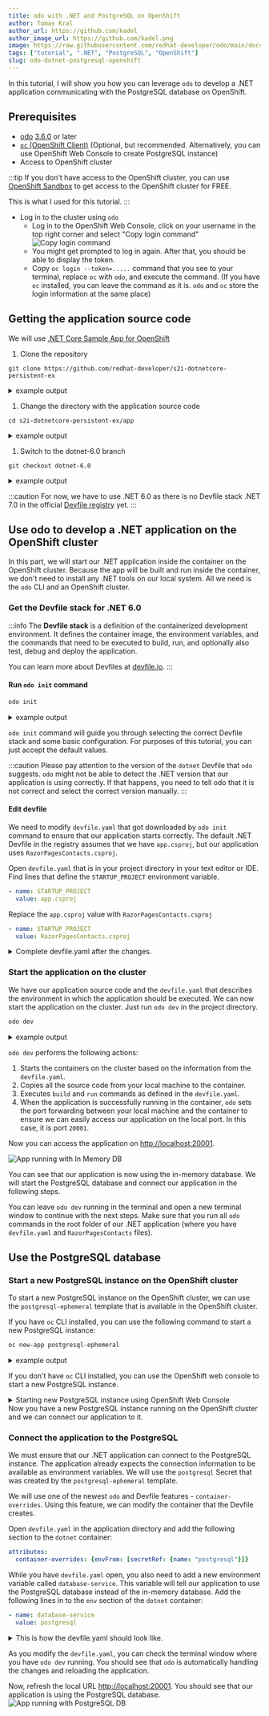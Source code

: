 ```yaml
---
title: odo with .NET and PostgreSQL on OpenShift
author: Tomas Kral
author_url: https://github.com/kadel
author_image_url: https://github.com/kadel.png
image: https://raw.githubusercontent.com/redhat-developer/odo/main/docs/website/static/img/logo.png
tags: ["tutorial", ".NET", "PostgreSQL", "OpenShift"]
slug: odo-dotnet-postgresql-openshift
---
```



In this tutorial, I will show you how you can leverage `odo` to develop a .NET application communicating with the PostgreSQL database on OpenShift.
<!--truncate-->


## Prerequisites

- [odo](https://odo.dev/docs/overview/installation) [3.6.0](https://github.com/redhat-developer/odo/releases/tag/v3.6.0) or later
- [`oc` (OpenShift Client)](https://docs.openshift.com/container-platform/4.11/cli_reference/openshift_cli/getting-started-cli.html) (Optional, but recommended. Alternatively, you can use OpenShift Web Console to create PostgreSQL instance)
- Access to OpenShift cluster

:::tip
If you don't have access to the OpenShift cluster, you can use [OpenShift Sandbox](https://developers.redhat.com/developer-sandbox) to get access to the OpenShift cluster for FREE.

This is what I used for this tutorial.
:::

- Log in to the cluster using `odo`
  - Log in to the OpenShift Web Console, click on your username in the top right corner and select "Copy login command" ![Copy login command](/img/blog/odo-dotnet-postgresql-openshift/odc_copy_login_command.png)
  - You might get prompted to log in again. After that, you should be able to display the token.
  - Copy `oc login --token=.....` command that you see to your terminal, replace `oc` with `odo`, and execute the command. (If you have `oc` installed, you can leave the command as it is. `odo` and `oc` store the login information at the same place)


## Getting the application source code

We will use [.NET Core Sample App for OpenShift](https://github.com/redhat-developer/s2i-dotnetcore-persistent-ex)

1. Clone the repository

  ```shell
  git clone https://github.com/redhat-developer/s2i-dotnetcore-persistent-ex
  ```

  <details>
    <summary>example output</summary>
    <div>

    ```
    ▶ git clone https://github.com/redhat-developer/s2i-dotnetcore-persistent-ex
    Cloning into 's2i-dotnetcore-persistent-ex'...
    remote: Enumerating objects: 87, done.
    remote: Counting objects: 100% (28/28), done.
    remote: Compressing objects: 100% (16/16), done.
    remote: Total 87 (delta 20), reused 12 (delta 12), pack-reused 59
    Receiving objects: 100% (87/87), 27.93 KiB | 6.98 MiB/s, done.
    Resolving deltas: 100% (44/44), done.
    ```
    </div>
  </details>

1. Change the directory with the application source code

  ```shell
  cd s2i-dotnetcore-persistent-ex/app
  ```

  <details>
    <summary>example output</summary>
    <div>

    ```
    ▶ cd s2i-dotnetcore-persistent-ex/app

    ▶ ls
    Data  Migrations  Pages  Program.cs  RazorPagesContacts.csproj  Startup.cs
    ```

    </div>
  </details>


1. Switch to the dotnet-6.0 branch

  ```shell
  git checkout dotnet-6.0
  ```

  <details>
    <summary>example output</summary>
    <div>

    ```
    ▶ git checkout dotnet-6.0
    branch 'dotnet-6.0' set up to track 'origin/dotnet-6.0'.
    Switched to a new branch 'dotnet-6.0'
    ```

    </div>
  </details>

  :::caution
  For now, we have to use .NET 6.0 as there is no Devfile stack .NET 7.0 in the official [Devfile registry](https://registry.devfile.io/viewer) yet.
  :::

## Use odo to develop a .NET application on the OpenShift cluster

In this part, we will start our .NET application inside the container on the OpenShift cluster.
Because the app will be built and run inside the container, we don't need to install any .NET tools on our local system. All we need is the `odo` CLI and an OpenShift cluster.

### Get the Devfile stack for .NET 6.0

:::info
The **Devfile stack** is a definition of the containerized development environment.
It defines the container image, the environment variables, and the commands that need to be executed to build, run, and optionally also test, debug and deploy the application.

You can learn more about Devfiles at [devfile.io](https://devfile.io/).
:::

#### Run `odo init` command
```sh
odo init
```

<details>
  <summary>example output</summary>
  <div>

  ```
    ▶ odo init
      __
    /  \__     Initializing a new component
    \__/  \    Files: Source code detected, a Devfile will be determined based upon source code autodetection
    /  \__/    odo version: v3.6.0
    \__/

    Interactive mode enabled, please answer the following questions:
    Based on the files in the current directory odo detected
    Language: .NET
    Project type: dotnet
    The devfile "dotnet50:1.0.3" from the registry "DefaultDevfileRegistry" will be downloaded.
    ? Is this correct? No
    ? Select language: .NET
    ? Select project type: .NET 6.0
    ✓  Downloading devfile "dotnet60" from registry "DefaultDevfileRegistry" [1s]

    ↪ Container Configuration "dotnet":
      OPEN PORTS:
        - 8080
      ENVIRONMENT VARIABLES:
        - CONFIGURATION = Debug
        - STARTUP_PROJECT = app.csproj
        - ASPNETCORE_ENVIRONMENT = Development
        - ASPNETCORE_URLS = http://*:8080

    ? Select container for which you want to change configuration? NONE - configuration is correct
    ? Enter component name: myapp

    You can automate this command by executing:
      odo init --name myapp --devfile dotnet60 --devfile-registry DefaultDevfileRegistry

    Your new component 'myapp' is ready in the current directory.
    To start editing your component, use 'odo dev' and open this folder in your favorite IDE.
    Changes will be directly reflected on the cluster.
  ```

  </div>
</details>



`odo init` command will guide you through selecting the correct Devfile stack and some basic configuration. For purposes of this tutorial, you can just accept the default values.


:::caution
Please pay attention to the version of the `dotnet` Devfile that `odo` suggests.
`odo` might not be able to detect the .NET version that our application is using correctly.
If that happens, you need to tell odo that it is not correct and select the correct version manually.
:::

#### Edit devfile

We need to modify `devfile.yaml` that got downloaded by `odo init` command to ensure that our application starts correctly.
The default .NET Devfile in the registry assumes that we have `app.csproj`, but our application uses `RazorPagesContacts.csproj`.

Open `devfile.yaml` that is in your project directory in your text editor or IDE.
Find lines that define the `STARTUP_PROJECT` environment variable.

  ```yaml
  - name: STARTUP_PROJECT
    value: app.csproj
  ```

Replace the `app.csproj` value with `RazorPagesContacts.csproj`

  ```yaml
  - name: STARTUP_PROJECT
    value: RazorPagesContacts.csproj
  ```

<details>
  <summary>Complete devfile.yaml after the changes.</summary>
  <div>

  ```yaml
  commands:
  - exec:
      commandLine: kill $(pidof dotnet); dotnet build -c $CONFIGURATION $STARTUP_PROJECT
        /p:UseSharedCompilation=false
      component: dotnet
      group:
        isDefault: true
        kind: build
      workingDir: ${PROJECT_SOURCE}
    id: build
  - exec:
      commandLine: dotnet run -c $CONFIGURATION --no-build --project $STARTUP_PROJECT
        --no-launch-profile
      component: dotnet
      group:
        isDefault: true
        kind: run
      workingDir: ${PROJECT_SOURCE}
    id: run
  components:
  - container:
      args:
      - tail
      - -f
      - /dev/null
      endpoints:
      - name: http-dotnet60
        targetPort: 8080
      env:
      - name: CONFIGURATION
        value: Debug
      # highlight-start
      - name: STARTUP_PROJECT
        value: RazorPagesContacts.csproj
      # highlight-end
      - name: ASPNETCORE_ENVIRONMENT
        value: Development
      - name: ASPNETCORE_URLS
        value: http://*:8080
      image: registry.access.redhat.com/ubi8/dotnet-60:6.0
      mountSources: true
    name: dotnet
  metadata:
    description: Stack with .NET 6.0
    displayName: .NET 6.0
    icon: https://github.com/dotnet/brand/raw/main/logo/dotnet-logo.png
    language: .NET
    name: myapp
    projectType: dotnet
    tags:
    - .NET
    version: 1.0.2
  schemaVersion: 2.1.0
  starterProjects:
  - git:
      checkoutFrom:
        remote: origin
        revision: dotnet-6.0
      remotes:
        origin: https://github.com/redhat-developer/s2i-dotnetcore-ex
    name: dotnet60-example
    subDir: app
  ```

  </div>
</details>

### Start the application on the cluster

We have our application source code and the `devfile.yaml` that describes the environment in which the application should be executed. We can now start the application on the cluster. Just run `odo dev` in the project directory.


```sh
odo dev
```

<details>
  <summary>example output</summary>
  <div>

  ```
  ▶ odo dev
    __
  /  \__     Developing using the "myapp" Devfile
  \__/  \    Namespace: tkral-dev
  /  \__/    odo version: v3.6.0
  \__/

  ↪ Deploying to the cluster in developer mode
  •  Waiting for Kubernetes resources  ...
  ✓  Pod is Running
  ✓  Syncing files into the container [2s]
  ✓  Building your application in container on cluster (command: build) [11s]
  •  Executing the application (command: run)  ...
  -  Forwarding from 127.0.0.1:20001 -> 8080
  
  
  ↪ Dev mode
  Status:
  Watching for changes in the current directory /Users/tkral/Code/s2i-dotnetcore-persistent-ex/app

  Keyboard Commands:
  [Ctrl+c] - Exit and delete resources from the cluster
      [p] - Manually apply local changes to the application on the cluster
  ```

  </div>
</details>

`odo dev` performs the following actions:
1. Starts the containers on the cluster based on the information from the `devfile.yaml`.
1. Copies all the source code from your local machine to the container.
1. Executes `build` and `run` commands as defined in the `devfile.yaml`.
1. When the application is successfully running in the container, `odo` sets the port forwarding between your local machine and the container to ensure we can easily access our application on the local port. In this case, it is port `20001`.

Now you can access the application on [http://localhost:20001](http://localhost:20001).

![App running with In Memory DB](/img/blog/odo-dotnet-postgresql-openshift/app_running_inmemory_db.png)

You can see that our application is now using the in-memory database. We will start the PostgreSQL database and connect our application in the following steps.

You can leave `odo dev` running in the terminal and open a new terminal window to continue with the next steps. Make sure that you run all `odo` commands in the root folder of our .NET application (where you have `devfile.yaml` and `RazorPagesContacts` files).

## Use the PostgreSQL database

### Start a new PostgreSQL instance on the OpenShift cluster

To start a new PostgreSQL instance on the OpenShift cluster, we can use the `postgresql-ephemeral` template that is available in the OpenShift cluster.

If you have `oc` CLI installed, you can use the following command to start a new PostgreSQL instance:

```sh
oc new-app postgresql-ephemeral
````
<details>
  <summary>example output</summary>
  <div>

  ```
  ▶ oc new-app postgresql-ephemeral
  --> Deploying template "openshift/postgresql-ephemeral" to project tkral-dev

      PostgreSQL (Ephemeral)
      ---------
      PostgreSQL database service, without persistent storage. For more information about using this template, including OpenShift considerations, see https://github.com/sclorg/postgresql-container/.

      WARNING: Any data stored will be lost upon pod destruction. Only use this template for testing

      The following service(s) have been created in your project: postgresql.

              Username: user2GR
              Password: 6UrRpvC8ups70ffr
        Database Name: sampledb
        Connection URL: postgresql://postgresql:5432/

      For more information about using this template, including OpenShift considerations, see https://github.com/sclorg/postgresql-container/.

      * With parameters:
          * Memory Limit=512Mi
          * Namespace=openshift
          * Database Service Name=postgresql
          * PostgreSQL Connection Username=user2GR # generated
          * PostgreSQL Connection Password=6UrRpvC8ups70ffr # generated
          * PostgreSQL Database Name=sampledb
          * Version of PostgreSQL Image=10-el8

  --> Creating resources ...
      secret "postgresql" created
      service "postgresql" created
      deploymentconfig.apps.openshift.io "postgresql" created
  --> Success
      Application is not exposed. You can expose services to the outside world by executing one or more of the commands below:
      'oc expose service/postgresql'
      Run 'oc status' to view your app.
  ```

  </div>
</details>

If you don't have `oc` CLI installed, you can use the OpenShift web console to start a new PostgreSQL instance.

<details>
  <summary>Starting new PostgreSQL instance using OpenShift Web Console</summary>
  <div>
  <ol>
    <li>
      Log in to  OpenShift Web Console.
    </li>
    <li>
      Switch to the <b>Developer</b> view and make sure that you are using correct project.
      <img src="/img/blog/odo-dotnet-postgresql-openshift/odc_db_step_1.png" alt="ODC step 1" />
    </li>
    <li>
      Click on the <b>+Add</b> button in the main menu and select <b>Database</b> option from the <b>Developer Catalog</b> section.
      <img src="/img/blog/odo-dotnet-postgresql-openshift/odc_db_step_2.png" alt="ODC step 2" />
    </li>
    <li>
      In the <b>Database</b> section select <b>PostgreSQL</b> option. Make sure to select the one using <b>Templates</b>.
      <img src="/img/blog/odo-dotnet-postgresql-openshift/odc_db_step_3.png" alt="ODC step 3" />
    </li>
    <li>
      Click on the <b>Instantiate Template</b> button.
      <img src="/img/blog/odo-dotnet-postgresql-openshift/odc_db_step_4.png" alt="ODC step 4" />
    </li>
    <li>
      For our use we can use the default values. Just click on the <b>Create</b> button.
      <img src="/img/blog/odo-dotnet-postgresql-openshift/odc_db_step_5.png" alt="ODC step 5" />
    </li>
  </ol>
  </div>
</details>
Now you have a new PostgreSQL instance running on the OpenShift cluster and we can connect our application to it.

### Connect the application to the PostgreSQL

We must ensure that our .NET application can connect to the PostgreSQL instance.
The application already expects the connection information to be available as environment variables.
We will use the `postgresql` Secret that was created by the `postgresql-ephemeral` template.

We will use one of the newest `odo` and Devfile features - `container-overrides`.
Using this feature, we can modify the container that the Devfile creates.

Open `devfile.yaml` in the application directory and add the following section to the `dotnet` container:

```yaml
attributes:
  container-overrides: {envFrom: [secretRef: {name: "postgresql"}]}
```

While you have `devfile.yaml` open, you also need to add a new environment variable called `database-service`. This variable will tell our application to use the PostgreSQL database instead of the in-memory database.
Add the following lines in to the `env` section of the `dotnet` container:

```yaml
- name: database-service
  value: postgresql
```

<details>
  <summary>This is how the devfile.yaml should look like.</summary>
  <div>

  ```yaml
  commands:
  - exec:
      commandLine: kill $(pidof dotnet); dotnet build -c $CONFIGURATION $STARTUP_PROJECT
        /p:UseSharedCompilation=false
      component: dotnet
      group:
        isDefault: true
        kind: build
      workingDir: ${PROJECT_SOURCE}
    id: build
  - exec:
      commandLine: dotnet run -c $CONFIGURATION --no-build --project $STARTUP_PROJECT
        --no-launch-profile
      component: dotnet
      group:
        isDefault: true
        kind: run
      workingDir: ${PROJECT_SOURCE}
    id: run
  components:
  - container:
      args:
      - tail
      - -f
      - /dev/null
      endpoints:
      - name: http-dotnet60
        targetPort: 8080
      env:
      - name: CONFIGURATION
        value: Debug
      - name: STARTUP_PROJECT
        value: RazorPagesContacts.csproj
      - name: ASPNETCORE_ENVIRONMENT
        value: Development
      - name: ASPNETCORE_URLS
        value: http://*:8080
      # highlight-start
      - name: database-service
        value: postgresql
      # highlight-end
      image: registry.access.redhat.com/ubi8/dotnet-60:6.0
      mountSources: true
    name: dotnet
    # highlight-start
    attributes:
      container-overrides: {envFrom: [secretRef: {name: "postgresql"}]}
    # highlight-end
  metadata:
    description: Stack with .NET 6.0
    displayName: .NET 6.0
    icon: https://github.com/dotnet/brand/raw/main/logo/dotnet-logo.png
    language: .NET
    name: myapp
    projectType: dotnet
    tags:
    - .NET
    version: 1.0.2
  schemaVersion: 2.1.0
  starterProjects:
  - git:
      checkoutFrom:
        remote: origin
        revision: dotnet-6.0
      remotes:
        origin: https://github.com/redhat-developer/s2i-dotnetcore-ex
    name: dotnet60-example
    subDir: app

  ```
  </div>
</details>

As you modify the `devfile.yaml`, you can check the terminal window where you have `odo dev` running. You should see that `odo` is automatically handling the changes and reloading the application.



Now, refresh the local URL [http://localhost:20001](http://localhost:20001). You should see that our application is using the PostgreSQL database.
![App running with PostgreSQL DB](/img/blog/odo-dotnet-postgresql-openshift/app_running_postgresql_db.png)
